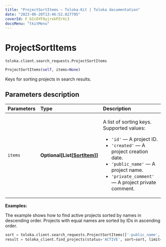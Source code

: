 ```yaml
---
title: "ProjectSortItems — Toloka-Kit | Toloka documentation"
date: "2023-06-20T13:46:52.827795"
coverId: F_bIcOYF9yjrxkPZrXc3
docsMenu: "tkitMenu"
---
```


# ProjectSortItems

`toloka.client.search_requests.ProjectSortItems`

```python
ProjectSortItems(self, items=None)
```

Keys for sorting projects in search results.

## Parameters description

| Parameters | Type | Description |
| :----------| :----| :-----------|
`items`|**Optional\[List\[[SortItem](/docs/toloka-kit/reference/toloka.client.search_requests.ProjectSortItems.SortItem)\]\]**|<p>A list of sorting keys. Supported values:</p> <ul> <li>`'id'` — A project ID.</li> <li>`'created'` — A project creation date.</li> <li>`'public_name'` — A project name.</li> <li>`'private_comment'` — A project private comment.</li> </ul>

**Examples:**

The example shows how to find active projects sorted by names in descending order. Projects with equal names are sorted by IDs in ascending order.

```python
sort = toloka.client.search_requests.ProjectSortItems(['-public_name', 'id'])
result = toloka_client.find_projects(status='ACTIVE', sort=sort, limit=50)
```